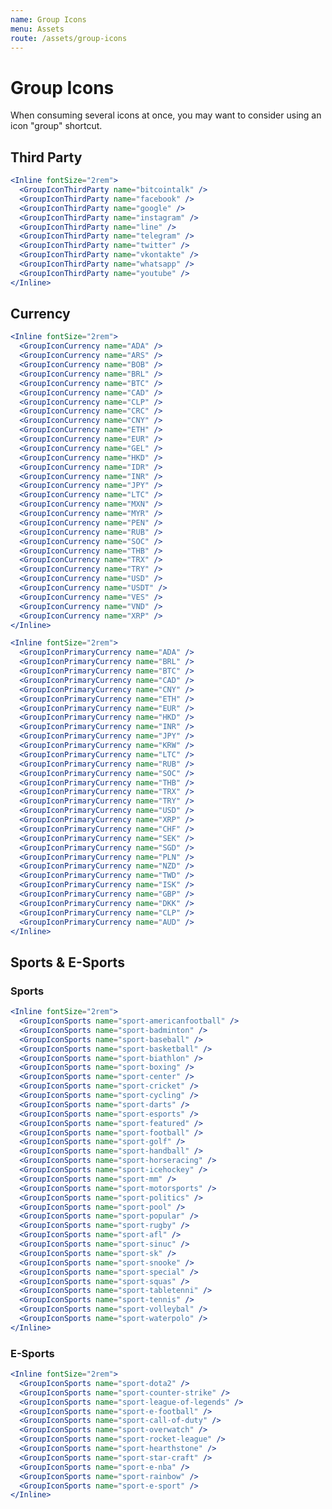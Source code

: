 ```yaml
---
name: Group Icons
menu: Assets
route: /assets/group-icons
---
```


# Group Icons

When consuming several icons at once, you may want to consider using an icon
"group" shortcut.

## Third Party

```jsx react-live
<Inline fontSize="2rem">
  <GroupIconThirdParty name="bitcointalk" />
  <GroupIconThirdParty name="facebook" />
  <GroupIconThirdParty name="google" />
  <GroupIconThirdParty name="instagram" />
  <GroupIconThirdParty name="line" />
  <GroupIconThirdParty name="telegram" />
  <GroupIconThirdParty name="twitter" />
  <GroupIconThirdParty name="vkontakte" />
  <GroupIconThirdParty name="whatsapp" />
  <GroupIconThirdParty name="youtube" />
</Inline>
```

## Currency

```jsx react-live
<Inline fontSize="2rem">
  <GroupIconCurrency name="ADA" />
  <GroupIconCurrency name="ARS" />
  <GroupIconCurrency name="BOB" />
  <GroupIconCurrency name="BRL" />
  <GroupIconCurrency name="BTC" />
  <GroupIconCurrency name="CAD" />
  <GroupIconCurrency name="CLP" />
  <GroupIconCurrency name="CRC" />
  <GroupIconCurrency name="CNY" />
  <GroupIconCurrency name="ETH" />
  <GroupIconCurrency name="EUR" />
  <GroupIconCurrency name="GEL" />
  <GroupIconCurrency name="HKD" />
  <GroupIconCurrency name="IDR" />
  <GroupIconCurrency name="INR" />
  <GroupIconCurrency name="JPY" />
  <GroupIconCurrency name="LTC" />
  <GroupIconCurrency name="MXN" />
  <GroupIconCurrency name="MYR" />
  <GroupIconCurrency name="PEN" />
  <GroupIconCurrency name="RUB" />
  <GroupIconCurrency name="SOC" />
  <GroupIconCurrency name="THB" />
  <GroupIconCurrency name="TRX" />
  <GroupIconCurrency name="TRY" />
  <GroupIconCurrency name="USD" />
  <GroupIconCurrency name="USDT" />
  <GroupIconCurrency name="VES" />
  <GroupIconCurrency name="VND" />
  <GroupIconCurrency name="XRP" />
</Inline>
```

```jsx react-live
<Inline fontSize="2rem">
  <GroupIconPrimaryCurrency name="ADA" />
  <GroupIconPrimaryCurrency name="BRL" />
  <GroupIconPrimaryCurrency name="BTC" />
  <GroupIconPrimaryCurrency name="CAD" />
  <GroupIconPrimaryCurrency name="CNY" />
  <GroupIconPrimaryCurrency name="ETH" />
  <GroupIconPrimaryCurrency name="EUR" />
  <GroupIconPrimaryCurrency name="HKD" />
  <GroupIconPrimaryCurrency name="INR" />
  <GroupIconPrimaryCurrency name="JPY" />
  <GroupIconPrimaryCurrency name="KRW" />
  <GroupIconPrimaryCurrency name="LTC" />
  <GroupIconPrimaryCurrency name="RUB" />
  <GroupIconPrimaryCurrency name="SOC" />
  <GroupIconPrimaryCurrency name="THB" />
  <GroupIconPrimaryCurrency name="TRX" />
  <GroupIconPrimaryCurrency name="TRY" />
  <GroupIconPrimaryCurrency name="USD" />
  <GroupIconPrimaryCurrency name="XRP" />
  <GroupIconPrimaryCurrency name="CHF" />
  <GroupIconPrimaryCurrency name="SEK" />
  <GroupIconPrimaryCurrency name="SGD" />
  <GroupIconPrimaryCurrency name="PLN" />
  <GroupIconPrimaryCurrency name="NZD" />
  <GroupIconPrimaryCurrency name="TWD" />
  <GroupIconPrimaryCurrency name="ISK" />
  <GroupIconPrimaryCurrency name="GBP" />
  <GroupIconPrimaryCurrency name="DKK" />
  <GroupIconPrimaryCurrency name="CLP" />
  <GroupIconPrimaryCurrency name="AUD" />
</Inline>
```

## Sports & E-Sports

### Sports

```jsx react-live
<Inline fontSize="2rem">
  <GroupIconSports name="sport-americanfootball" />
  <GroupIconSports name="sport-badminton" />
  <GroupIconSports name="sport-baseball" />
  <GroupIconSports name="sport-basketball" />
  <GroupIconSports name="sport-biathlon" />
  <GroupIconSports name="sport-boxing" />
  <GroupIconSports name="sport-center" />
  <GroupIconSports name="sport-cricket" />
  <GroupIconSports name="sport-cycling" />
  <GroupIconSports name="sport-darts" />
  <GroupIconSports name="sport-esports" />
  <GroupIconSports name="sport-featured" />
  <GroupIconSports name="sport-football" />
  <GroupIconSports name="sport-golf" />
  <GroupIconSports name="sport-handball" />
  <GroupIconSports name="sport-horseracing" />
  <GroupIconSports name="sport-icehockey" />
  <GroupIconSports name="sport-mm" />
  <GroupIconSports name="sport-motorsports" />
  <GroupIconSports name="sport-politics" />
  <GroupIconSports name="sport-pool" />
  <GroupIconSports name="sport-popular" />
  <GroupIconSports name="sport-rugby" />
  <GroupIconSports name="sport-afl" />
  <GroupIconSports name="sport-sinuc" />
  <GroupIconSports name="sport-sk" />
  <GroupIconSports name="sport-snooke" />
  <GroupIconSports name="sport-special" />
  <GroupIconSports name="sport-squas" />
  <GroupIconSports name="sport-tabletenni" />
  <GroupIconSports name="sport-tennis" />
  <GroupIconSports name="sport-volleybal" />
  <GroupIconSports name="sport-waterpolo" />
</Inline>
```

### E-Sports

```jsx react-live
<Inline fontSize="2rem">
  <GroupIconSports name="sport-dota2" />
  <GroupIconSports name="sport-counter-strike" />
  <GroupIconSports name="sport-league-of-legends" />
  <GroupIconSports name="sport-e-football" />
  <GroupIconSports name="sport-call-of-duty" />
  <GroupIconSports name="sport-overwatch" />
  <GroupIconSports name="sport-rocket-league" />
  <GroupIconSports name="sport-hearthstone" />
  <GroupIconSports name="sport-star-craft" />
  <GroupIconSports name="sport-e-nba" />
  <GroupIconSports name="sport-rainbow" />
  <GroupIconSports name="sport-e-sport" />
</Inline>
```
